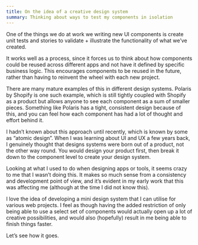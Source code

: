 ```yaml
---
title: On the idea of a creative design system
summary: Thinking about ways to test my components in isolation
---
```

One of the things we do at work we writing new UI components is create unit tests and stories to validate + illustrate the functionality of what we’ve created.&#x20;

It works well as a process, since it forces us to think about how components could be reused across different apps and not have it defined by specific business logic. This encourages components to be reused in the future, rather than having to reinvent the wheel with each new project.&#x20;

There are many mature examples of this in different design systems. Polaris by Shopify is one such example, which is still tightly coupled with Shopify as a product but allows anyone to see each component as a sum of smaller pieces. Something like Polaris has a tight, consistent design because of this, and you can feel how each component has had a lot of thought and effort behind it.&#x20;

I hadn’t known about this approach until recently, which is known by some as “atomic design”. When I was learning about UI and UX a few years back, I genuinely thought that designs systems were born out of a product, not the other way round. You would design your product first, then break it down to the component level to create your design system.&#x20;

Looking at what I used to do when designing apps or tools, it seems crazy to me that I wasn’t doing this. It makes so much sense from a consistency and development point of view, and it’s evident in my early work that this was affecting me (although at the time I did not know this).&#x20;

I love the idea of developing a mini design system that I can utilise for various web projects. I feel as though having the added restriction of only being able to use a select set of components would actually open up a lot of creative possibilities, and would also (hopefully) result in me being able to finish things faster.&#x20;

Let’s see how it goes.


